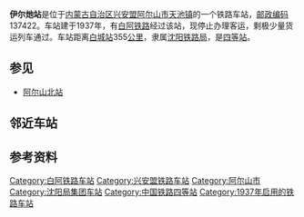{{noteTA
|1=zh-cn:始发车次; zh-hk:列車班次;
|2=zh-cn:车次; zh-hk:班次;
}}
{{Infobox China railway station
|车站名称 = 伊尔灺站
|图片 = Yiershi railway station.jpg
|图片介绍 = 站房和站牌上的站名标记为“伊尔施”
|车站名称拼音 = <!--存在争议-->
|英文名称 = <!--存在争议-->
|车站代码 = 56195<ref>{{cite book|title=中华人民共和国铁路车站代码（GB/T 10302-2010）|publisher=中国标准出版社|year=2010|isbn=155066140495|ignore-isbn-error=true|pages=44}}</ref>
|电报码 = YET
|拼音码 = YEX
|车站地址 = [[内蒙古自治区|内蒙古自治区]][[兴安盟|兴安盟]][[阿尔山市|阿尔山市]][[天池镇_(阿尔山市)|天池镇]]
|坐标 = 
|归属 = [[沈阳铁路局|沈阳铁路局]][[白城车务段|白城车务段]]
|车站等级 = [[四等站_(中国大陆)|四等站]]
|线路 = [[白阿铁路|白阿铁路]]
}}
'''伊尔灺站'''是位于[[内蒙古自治区|内蒙古自治区]][[兴安盟|兴安盟]][[阿尔山市|阿尔山市]][[天池镇_(阿尔山市)|天池镇]]的一个铁路车站，[[邮政编码|邮政编码]]137422。车站建于1937年，有[[白阿铁路|白阿铁路]]经过该站，现停止办理客运，剩极少量货运列车通过。车站距离[[白城站|白城站]]355[[公里|公里]]，隶属[[沈阳铁路局|沈阳铁路局]]，是[[四等站_(中铁)|四等站]]。

==参见==
*[[阿尔山北站|阿尔山北站]]

==邻近车站==
{{start rail box|[[File:China_Railways.svg|16px]] [[中国铁路|中国铁路]]}}
{{s-inop|[[阿尔山站|阿尔山站]]|{{站|白城}}方向}}
{{s-line|[[白阿铁路|白阿铁路]]<br />← 18km 伊尔灺站 {{0}}{{0}}{{0}}{{0}} {{0}}{{0}}}}
{{terminus}}
{{end box}}

== 参考资料 ==
{{reflist}}

{{白阿铁路}}
{{铁路车站小作品}}
{{内蒙古小作品}}

[[Category:白阿铁路车站|Category:白阿铁路车站]]
[[Category:兴安盟铁路车站|Category:兴安盟铁路车站]]
[[Category:阿尔山市|Category:阿尔山市]]
[[Category:沈阳局集团车站|Category:沈阳局集团车站]]
[[Category:中国铁路四等站|Category:中国铁路四等站]]
[[Category:1937年启用的铁路车站|Category:1937年启用的铁路车站]]